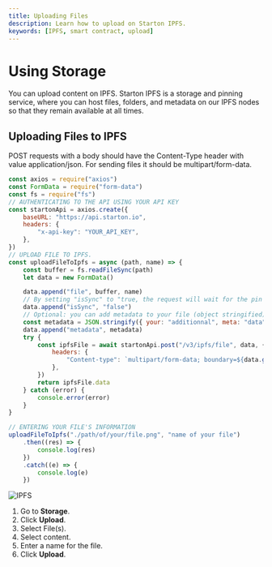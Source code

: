 ```yaml
---
title: Uploading Files
description: Learn how to upload on Starton IPFS.
keywords: [IPFS, smart contract, upload]
---
```



# Using Storage

You can upload content on IPFS. Starton IPFS is a storage and pinning service, where you can host files, folders, and metadata on our IPFS nodes so that they remain available at all times.

## Uploading Files to IPFS

<Tabs>
<TabItem value="code" label="From Code">

POST requests with a body should have the Content-Type header with value application/json.
For sending files it should be multipart/form-data.

```jsx showLineNumbers
const axios = require("axios")
const FormData = require("form-data")
const fs = require("fs")
// AUTHENTICATING TO THE API USING YOUR API KEY
const startonApi = axios.create({
	baseURL: "https://api.starton.io",
	headers: {
		"x-api-key": "YOUR_API_KEY",
	},
})
// UPLOAD FILE TO IPFS.
const uploadFileToIpfs = async (path, name) => {
	const buffer = fs.readFileSync(path)
	let data = new FormData()

	data.append("file", buffer, name)
	// By setting "isSync" to "true, the request will wait for the pin before completing"
	data.append("isSync", "false")
	// Optional: you can add metadata to your file (object stringified)
	const metadata = JSON.stringify({ your: "additionnal", meta: "data" })
	data.append("metadata", metadata)
	try {
		const ipfsFile = await startonApi.post("/v3/ipfs/file", data, {
			headers: {
				"Content-type": `multipart/form-data; boundary=${data.getBoundary()}`,
			},
		})
		return ipfsFile.data
	} catch (error) {
		console.error(error)
	}
}

// ENTERING YOUR FILE'S INFORMATION
uploadFileToIpfs("./path/of/your/file.png", "name of your file")
	.then((res) => {
		console.log(res)
	})
	.catch((e) => {
		console.log(e)
	})
```

</TabItem>
<TabItem value="dashboard" label="From Webapp">

![IPFS](img/IPFS.png)

1. Go to **Storage**.
1. Click **Upload**.
1. Select File(s).
1. Select content.
1. Enter a name for the file.
1. Click **Upload**.

</TabItem>
</Tabs>

